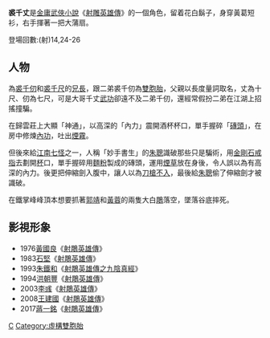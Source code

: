 {{金庸人物
|称呼=裘千丈
|姓名=裘千丈
|绰号=
|法号=
|小说=[[射雕英雄傳|射雕英雄傳]]
|门派=鐵掌幫
|头衔=
|师父=
|徒弟=
|血缘=[[裘千仞|裘千仞]]（弟）<br>[[裘千尺|裘千尺]]（妹）<br>[[公孫止|公孫止]]（妹夫）
|内功=
|轻功=
|武功=撩陰掌<BR>通臂六合拳
|兵器=
}}
'''裘千丈'''是[[金庸|金庸]][[武俠|武俠]][[小說|小說]]《[[射雕英雄傳|射雕英雄傳]]》的一個角色，留着花白鬍子，身穿黃葛短衫，右手揮著一把大蒲扇。

登場回數:(射)14,24-26

==人物==

為[[裘千仞|裘千仞]]和[[裘千尺|裘千尺]]的[[兄長|兄長]]，跟二弟裘千仞為[[雙胞胎|雙胞胎]]，父親以長度量詞取名，丈為十尺、仞為七尺，可是大哥千丈[[武功|武功]]卻遠不及二弟千仞，還經常假扮二弟在江湖上招搖撞騙。

在歸雲莊上大顯「神通」，以高深的「內力」震開酒杯杯口，單手握碎「[[磚頭|磚頭]]」，在房中修煉[[內功|內功]]，吐出[[煙霧|煙霧]]。

但後來給[[江南七怪|江南七怪]]之一，人稱「妙手書生」的[[朱聰|朱聰]]識破那些只是騙術，用[[金剛石|金剛石]][[戒指|戒指]]去劃開[[杯|杯]]口，單手握碎用[[麵粉|麵粉]]製成的磚頭，運用[[煙草|煙草]]放在身後，令人誤以為有高深的內力。後更把伸縮劍入腹中，讓人以為[[刀槍不入|刀槍不入]]，最後給[[朱聰|朱聰]]偷了伸縮劍才被識破。

在鐵掌峰峰頂本想要抓著[[郭靖|郭靖]]和[[黃蓉|黃蓉]]的兩隻大白[[鵰|鵰]]落空，墜落谷底摔死。

==影視形象==
*1976[[黃國良|黃國良]]《[[射鵰英雄傳|射鵰英雄傳]]》
*1983[[石堅|石堅]]《[[射鵰英雄傳|射鵰英雄傳]]》
*1993[[朱鐵和|朱鐵和]]《[[射鵰英雄傳之九陰真經|射鵰英雄傳之九陰真經]]》
*1994[[洪朝豐|洪朝豐]]《[[射鵰英雄傳|射鵰英雄傳]]》
*2003[[李彧|李彧]]《[[射鵰英雄傳|射鵰英雄傳]]》
*2008[[王建國|王建國]]《[[射鵰英雄傳|射鵰英雄傳]]》
*2017[[蔣一銘|蔣一銘]]《[[射鵰英雄傳|射鵰英雄傳]]》

[[Category:射鵰英雄傳角色|C]]
[[Category:虛構雙胞胎|Category:虛構雙胞胎]]